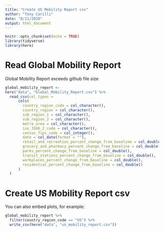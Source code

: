 ```yaml
---
title: "Create US Mobility Report csv"
author: "Tony Carilli"
date: "8/11/2020"
output: html_document
---
```


```r
knitr::opts_chunk$set(echo = TRUE)
library(tidyverse)
library(here)
```

# Read Global Mobility Report

Global Mobility Report exceeds github file size

```r
global_mobility_report <- 
here("data", "Global_Mobility_Report.csv") %>% 
  read_csv(col_types =
      cols(
        country_region_code = col_character(),
        country_region = col_character(),
        sub_region_1 = col_character(),
        sub_region_2 = col_character(),
        metro_area = col_character(),
        iso_3166_2_code = col_character(),
        census_fips_code = col_integer(),
        date = col_date(format = ""),
        retail_and_recreation_percent_change_from_baseline = col_double(),
        grocery_and_pharmacy_percent_change_from_baseline = col_double(),
        parks_percent_change_from_baseline = col_double(),
        transit_stations_percent_change_from_baseline = col_double(),
        workplaces_percent_change_from_baseline = col_double(),
        residential_percent_change_from_baseline = col_double()
      )
  )
```

# Create US Mobility Report csv 

You can also embed plots, for example:

```r
global_mobility_report %>% 
  filter(country_region_code == "US") %>% 
  write_csv(here("data", "us_mobility_report.csv"))
```



